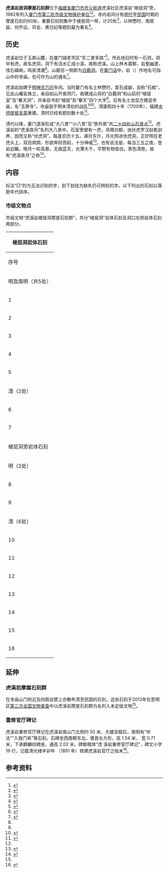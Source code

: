 {{文物保护单位
| 级别 = 市级
| 名称 = 虎溪岩棱层洞摩崖石刻群
| 图片 = 虎溪岩棱层洞摩崖石刻群3.jpg
| 说明 = 棱层洞及岩石主体
| 市/县名 = 厦门市
| 所在 = 虎溪社区虎溪岩路5号[[虎溪岩寺|虎溪岩寺]]
| 分类 = 石窟寺及石刻
| 时代 = 明至民国
| 登录 = 1984年12月
}}
'''虎溪岩'''{{Zy|'''棱'''|'''léng'''}}'''层洞摩崖石刻群'''位于[[福建省|福建省]][[厦门市|厦门市]][[开元街道_(厦门市)|开元街道]]虎溪社区虎溪岩“棱层洞”旁，1982年列入[[厦门市文物保护单位#第二批|厦门市第二批市级文物保护单位]]<ref>{{Cite web|title=厦门市各级文物保护单位一览表--中国厦门|url=http://www.xm.gov.cn/jlm/ldft/lswwbh/xgwj/200708/t20070830_174805.htm|accessdate=2021-03-20|work=www.xm.gov.cn}}</ref><ref name=":3">{{Cite web|title=厦门市思明区政府|url=http://www.siming.gov.cn/xxgk/zfgb/201302/qfbwj/201304/t20130401_656647.htm|accessdate=2021-03-20|work=www.siming.gov.cn}}</ref>。寺内岩间计有[[明代|明代]]至[[中华民国大陆时期|民国]]时期的摩崖石刻约60处，重要石刻则集中于棱层洞一带，计20处<ref name=":2">{{Cite book|title=厦门文物志|last=罗才福 何丙仲 陈志铭|publisher=文物出版社|year=2003年|isbn=7501014604|pages=84}}</ref>，以林懋时、南居益、何乔远、邓会、黄日纪等题刻最为著名<ref>{{Cite web|title=虎溪岩棱层洞摩崖石刻群-思明文物网|url=http://www.xmsmlib.net/smwww/sksjsk/mysk/201811/t20181104_641244.htm|access-date=2021-09-22|work=www.xmsmlib.net}}</ref>。

== 历史 ==
{{See also|厦门二十四景|虎溪岩寺}}
虎溪岩位于玉屏山麓，在厦门城老市区“东二里多路”<ref>{{Cite book|title=厦门名胜摄影大观|last=林孟春 李木本 吕理德 傅梓陞|year=1935年|pages=3}}</ref>。传此地旧时有一石洞，洞中有虎，故名虎洞，洞下有流水汇成小溪，故称虎溪。山上林木蓊郁，岩壑幽邃，怪石嶙峋，鸣泉清澈<ref name=":0">{{Cite book|title=厦门古刹名僧|publisher=厦门大学出版社|year=2015年12月|isbn=978-7-5615-5813-3|last=洪卜仁 主编}}</ref>。山巅另一侧即为[[白鹿洞_(厦门)|白鹿洞]]。在[[厦门话|厦门话]]中，岩（{{Lang-nan-poj|giâm}}）作地名可指山中的寺庙，也可作为山的通名<ref>{{Cite book|title=厦门市地名录|year=1980年11月|pages=263|editor-last=厦门市地名办公室}}</ref>。

虎溪岩始建于[[明神宗|明神宗]][[万历|万历]]年间。当时厦门有名士林懋时，爱石成癖，自称“石痴”，见此山巉岩耸立，亲自如山开凿洞穴，凿建成山背的“白鹿洞”和山前的“棱层室”及“摹天洞”，并亲自书刻“棱层”及“摹天”四个大字<ref name=":0" />。后有名士池显方建造寺庙，名“玉屏寺”。寺庙毁于明末清初的战乱<ref name=":0" /><ref>{{Cite book|title=厦门志|last=周凯|year=道光十二年|volume=卷二 分域略}}</ref>。清康熙四十年（1700年），福建[[水師提督|水师提督]][[吳英_(清朝武官)|吴英]]重建。清时已经有题刻数十处<ref name=":1">{{Cite book|title=嘉禾名胜记校注 鹭江名胜诗抄校注|last=厦门市图书馆|publisher=厦门大学出版社|isbn=9-787-5615-2406-0|year=2005年7月|pages=4-5}}</ref>。

清代以降，厦门逐渐形成“大八景”“小八景”及“景外景”共[[厦门二十四景|二十四处山石景点]]<ref name=":1" />。虎溪岩的“虎溪夜月”名列大八景中。石室里塑有一虎，吊睛白额，由伏虎罗汉赵乾驯养，因而又称“伏虎洞”。每逢农历十五，满月东升，月光照进伏虎洞，正好照在老虎头上，双目炯炯，形欲奔跃而起，十分神威<ref>{{Cite web|title=虎溪夜月|url=http://xm.cnr.cn/lywh/wbld/200607/t20060707_504241387.html|access-date=2021-09-24|work=xm.cnr.cn}}</ref>。也有说法是，每当三五之夜，登岩远瞩，皓月一轮高悬，无痕蓝天，光薄大千，平野有物皆白。景色清绝，故有“虎溪夜月”之称<ref>{{Cite book|title=厦门大观|last=吴雅纯|publisher=新绿书店 经售|year=1947年|pages=188-189}}</ref>。

== 内容 ==
标注“□”的为无法识别的字，划下划线为缺失仍可辨别的字。以下列出的石刻以落款年代排序。

=== 市级文物点 ===
市级文物“虎溪岩棱层洞摩崖石刻群”，共分“棱层洞”岩体石刻及洞口左侧岩体石刻两部分。
{| class="wikitable" style="font-size: 90%;"
! colspan="7" |棱层洞岩体石刻
|-
!序号
!题者
! colspan="2" width="245px" |正文及题款
!年代
!说明
!图片
|-
! colspan="7" |明及南明（共5处）
|-
|1
|[[林懋时|林懋时]]
|棱层
|左侧行楷直行款识

“万历丙辰春林懋时书并手镌”
|[[万历|万历]]丙辰年（1616年）
|楷书横题，每个字约1米见方。是虎溪岩最大的单字题刻<ref name=":2" />。
林懋时即林烈宇，明代厦门人，同宋[[米芾|米芾]]一样嗜石之癖。他见此山万石峥嵘，洞穴玲珑，遂“躬自馋剔”，并捐资开拓山岩，清理“棱层石室”等景观，同时自书自刻“棱层”两字于洞口岩壁上。
|[[File:Cliffs_Inscriptions_of_Huxiyan_Lengceng_Grotto1.jpg|无框]]
|-
| rowspan="4" |2
| colspan="6" |南居益等诗刻，系南居益、谢弘仪及陈文旸三人行楷直题的五言律诗各二首。均刻于同一字幅内。字幅高约1.80米，宽约2.40米。部分残损，字迹不清。
|-
|[[南居益|南居益]]
|海滨环岛屿，
<u>历历</u>顾蓬瀛。

独此诸天界，

偏余十地清。

□山人貌佛，

叠石鬼有灵。

有客营精舍，

超然出世情。



𢙼尔文超悟，

栖神□树林。

雨花生梦笔，

仙客濯□襟。

天外南溟水，

风前北阙心。

由来厌世者，

多向此中寻。
|首行诗题为“玉屏僧舍访池直夫读书处”
末行署款“关中南居益”
| rowspan="3" |[[天启_(明朝)|天启]]年间（1621年-1627年）
|位于字幅右侧。
南居益，字思受。陕西滑南人，明万历年间进土，天启三年（1623年）福建巡抚，曾在厦门沿海指挥抗荷斗争。
| rowspan="3" |[[File:Cliffs_Inscriptions_of_Huxiyan_Lengceng_Grotto3.jpg|无框]]
|-
|谢弘仪
|玉屏谁洗出，
峩崇瞰稗瀛。

不□鸣深竅，

其如洞壑清。

依人山□□，

听法石俱灵。

一自逢青眼，    

相过倍有情。      

此中结真契，  

携笈至□林。  

夜月僧寮课，  

春云静侣襟。  

看山明俗眼，  

观海浴文心。  

□美皆如是，  

当前不解寻。  
|诗题为“次南中丞韵”
末行署款“会稽谢弘仪”
|居字幅之中。

|-
|陈文旸
|亘海称兹胜，
凭高接大瀛。

蜃楼时见幻，

□骨梦幽清。

岩与学俱邃，

地因人乃灵。

异书藏洞壑，

应谢主人情。

岩□拂层结，

深坐拟长林。

潮月初窥案，

江风数上襟。

香昙浮白眼，

甘露沃玄心。

更有桃源路，

天门直可寻。   
|末行署歉“霞城陈文旸”
|位于字幅左侧。
|-
|3
|[[何乔远|何乔远]]
|卓地非凡石，
干霄尽峻峰。

哲人开慧窍，

神秘吐灵踪。

月色明鲛宅，

天风散雉墉。

幽期来信宿，

新木挹高榕。



众石黑如漆，

子云来守玄。

竹书穷日月，

地纪划山川。

树老矶终古，

令之岭尚悬。

勋名成遂后，

还到草堂前。
|诗题为“奉题池直夫先生读书山舍二首”
末行署款“天启乙丑长至，镜芝何乔远书”
|天启乙丑年（1625年）
|行书直题五言律诗二首，字幅高2.20米，宽1.60米。
何乔远（1558年-1631年），字稚孝，号菲莪，福建[[晋江市|晋江]]人，明万历年间进士，著名的地方史学家，著有《名山藏》《闽书》等。

令之，即[[薛令之|薛令之]]，为晚唐文士，其族裔在厦门聚居地曰“[[薛岭|薛岭]]”。
|[[File:Cliffs_Inscriptions_of_Huxiyan_Lengceng_Grotto5.jpg|无框]]
最左侧为何乔远诗刻
|-
|4
|[[邓会|邓会]]
|虎溪一望景多多，石壁千层拂薜萝。寄语山僧留尺许，他年容我作头陀。
|诗前题款“永历十三年夏，知思明州事，户部主事，三山啸庵邓会题”
|[[永曆_(南明)|永历]]十三年夏（1659年）
|邓会，号啸庵，福建三山（今福州）人。
1655年，郑成功改[[中左所|中左所]]（厦门）为[[思明州_(明郑)|思明州]]，从1656年至1660年，邓会为第二任思明州[[知州|知州]]。康熙九年（1670年）任山西太原[[知府|知府]]。
|[[File:Cliffs_Inscriptions_of_Huxiyan_Lengceng_Grotto4.jpg|无框]]
|-
|5
|[[邓愈_(厦门)|邓愈]]
|棱层深处碧云多，绝壁冲霄挂古萝。
我本雷天寻剑客，而今洞里礼弥陀。
|诗题为“永历十五年辛丑正月过此，次啸庵韵”
后二行署款“雷霆吏、复阳道人、三山内史氏邓愉题”
|永历十五年（1661年）
|行草直题，字幅高1.47米，宽1.26米。本题刻落款“愈”作“愉”。
邓愈，郑成功部属[[參軍|参军]]，承宣使。啸庵即郑成功驻厦门时的思明州知州邓会的名号。
| rowspan="3" |[[File:Cliffs_Inscriptions_of_Huxiyan_Lengceng_Grotto5.jpg|居中]]邓愈诗刻位于最右侧；倪鸿范诗刻位于中间
|-
! colspan="7" | 清（2处）
|-
|6
|[[倪鸿范|倪鸿范]]
|重过虎溪溯旧宗，呗筵传下石潜龙。时时白鹿山间住，日日飞鲸顶上逢。当户翠岚秋气蔼，满庭新竹夜阴凉。诸僧相见不相识，坐□细听有□峰。
|末行署款“乾隆辛未季秋，温陵倪鸿范”
|清[[乾隆|乾隆]]辛未年（1751年）
|行草题刻七言律诗一首，字幅高2.50米，宽1.88米。
倪鸿范，字伯畴，号随庵，福建晋江人，清康熙五十年（1711年）武举人，历官[[南澳总兵|南澳总兵]]，福建和浙江等处提督，作此题刻的同年倡修厦门[[玉屏书院|玉屏书院]]。
|-
|7
|程荣春
|啸云
|左侧直行行书款识“咸丰丁巳端阳后七日，婺源程荣春偕五弟惪春同游于此，爰题石壁，镌以志之”
|清[[咸丰|咸丰]]丁巳年端阳后七日（五月十二，即1857年4月6日）
|隶属横题，字幅高0.65米，宽2.80米。
啸云即啸傲烟云之意。“惪”系“德”之古假借字。
|[[File:Cliffs_Inscriptions_of_Huxiyan_Lengceng_Grotto2.jpg|无框]]
|-
! colspan="7" |棱层洞旁岩体石刻
|-
! colspan="7" |明（2处）
|-
|8
|[[蔡谦光|蔡谦光]]
|几度幽寻不记年，而今载酒恰春前。  风掀麦浪青寒岫，雾锁潮花碧往船。  怪石环岩皆鬼斧，清茶啖客自僧煎。  凭空翻觉于尘迥，何意杯中亦有禅。
|诗题为“过鹭门，同傅通宇岳翁、伯龙、伯萃、道甫诸舅酌棱层洞”
末行署款“天启乙丑春，蔡谦光裒卿甫题”
|明天启乙丑年（1625年）
|行楷直题七言律诗，字幅高2.20米，宽1.30米。
蔡谦光，字裒卿，明福建同安诸生，名宦[[蔡獻臣|蔡献臣]]之子，擅长写诗，著有《千云斋集》。

|[[File:Cliffs_Inscriptions_of_Huxiyan_Lengceng_Grotto11.jpg|无框]]
|-
|9
|朱康宪
|泉林韵事向关情，笔研尊罍亦一程。

树底洞开风啸虎，溪中云起石飞鲸。

半裾沧海连箕坐，满眼桃花傍酒倾。

客自仙人余自鹤，谁知胸膈有蓬瀛。
|诗题为“集文学张淑我、林抟之、吴克赞及寅兄吴布千、儿子拔同酌虎溪”
末行署款“崇祯甲戌春，崇城朱康宪题”
|明[[崇祯|崇祯]]甲戌年（1634年）
|行楷直题七言律诗，字幅高1
50米，宽1.07米。
|[[File:Cliffs_Inscriptions_of_Huxiyan_Lengceng_Grotto8.jpg|无框]]
|-
! colspan="7" |清（6处）
|-
|10
|杨中鎏
|曳杖穿云抵上方，陡然身世两相忘。
风从水面过来润，月到天心得处凉。

一石独拳酷类虎，万峰群聚欲成羊。

老僧共我谈禅罢，清露无声湿坐床。
|诗题为“岁次戊寅仲秋，予客鹭门，偶过虎溪，与瑞峰方丈夜话”

末行署款“平江杨中鎏稿并书”
|清乾隆戊寅年（1758年）
|行书直题七律诗，字幅高1.40米，宽1.35米。
|[[File:Cliffs_Inscriptions_of_Huxiyan_Lengceng_Grotto6.jpg|无框]]
|-
|11
|[[吳錡_(漳州)|吴锜]]
|乱石崚嶒迥出群，万家鸡犬静中闻。
稍穷峰顶无余地，始觉天空不碍云。

帆带夕阳沙嘴没，山连<u>青</u>霭海门分。

眼前何限沧波兴，却为愁多藉酒醺。
|末署款“双溪吴锜题”
|当于清乾隆三十二年（1767年）前
|行书直题七言律诗，字幅高1.48米，宽0.60米。此诗载于乾隆《嘉禾名胜记》，诗题为《登虎溪岩》。

吴锜，字补之，清福建漳州人，名画家[[沈铨|沈铨]]的门生，擅长画松。
|[[File:Cliffs_Inscriptions_of_Huxiyan_Lengceng_Grotto7.jpg|无框]]
|-
|12
|赵在田
|壮游几度把吟觞，又逐旌幢款上方。
山色当年誇虎踞，潮声此日罢龙骧。

谈清舌吐芙蓉慧，坐久身疑阆苑凉。

别有移情对知己，天风浩浩海苍苍。
|诗题为“俞朗怀观察招同史谨亭、杨贯玉登虎溪”
末行署款“嘉庆丁丑初商生□，冶甫赵在田书”
|清嘉庆丁丑年(1817年)
|行书直题的一首七言律诗，字幅高1.85米，宽0.95米
俞朗怀观察即清嘉庆二十二年(1817年)署兴泉永道道尹的俞恒润。

赵在田，字光中，号谷士。福建闽县人，嘉庆进士，施授翰林。曾主讲厦门玉屏书院。
|[[File:虎溪岩棱层洞摩崖石刻群2.jpg|无框]]
右起第二处（最右侧字幅之左）
|-
|13
|[[周揆源|周揆源]]
|奇峰矗矗插天孤，曾入东林旧画图。争说鹭江秋日好，几时把酒问来无?
乡关极目渺烟波，鸿爪犹从海上过。今日相逢三笑易，高风须让吾人多。

穿云度岭叩禅扉，暮色苍苍鸟倦飞。

安得浔阳江上月，天涯伴送鹤琴归。
|后附长跋“同治二年七月廿四日，在籍浙江知府苏瑞书、刑部员外郎陈廷棻、建宁县教谕陈骏三约登斯山。三客则余与补用知府、厦防同知俞林，德化知县[[何文瀾|何文澜]]也。酒闲雨作而散。忆余莅厦一载，今始登临，适奉粮储之命，瓜期近矣。爰赋短章，留别此山。”
|清同治二年（1863年）
|行书直题七言绝句三首，字幅高1.20米，宽1.10米
周揆源，号铁臣，湖北沔阳人，清同治癸亥年（1863年）任兴泉永道道尹。

跋中的苏瑞书是名宦[[苏廷玉|苏廷玉]]之孙，咸丰壬子年优贡；陈廷棻、陈骏三同为道光后期举人，三人均为同安人。
|[[File:Cliffs_Inscriptions_of_Huxiyan_Lengceng_Grotto13.jpg|无框]]
|-
|14
|王惟叙
|同治四年闰五月五日，温陵龚显曾、楚北王
惟叙同游。
|末为行书小字款
“王惟叙书”
|清同治四年（1865年）
|隶书直行题名石刻，字幅高0.60米，宽1米
龚显曾，字毓沂，号咏樵，[[温陵|温陵]]人，清同治二年进土，累官至詹事府赞善，工诗文，编著有《温陵诗纪》等。

王惟叙，湖北人，同治六年任马巷通判。
|[[File:Cliffs_Inscriptions_of_Huxiyan_Lengceng_Grotto9.jpg|无框]]
|-
|15
|体常
|洞见虎哉虎哉，
明知是假非真。

顽石生成若此，

依然猛气惊人。
|末行诗题“散衲体常山歌”
|无年款，当为清
|行书直题的六言诗，字幅高0.60米，宽1.10米。
“衲”为和尚的谦称。体常，当为清代虎溪岩僧人。
|[[File:Cliffs_Inscriptions_of_Huxiyan_Lengceng_Grotto10.jpg|无框]]
|-
|16
|[[太虚法师|太虚法师]]
|拳石独超群，
风来吼欲闻。
活泉终到海，

幽壑远生云。

树杪潮青涨，

岩端月白分。

晓烟凝鹭市，

楼外日初曛。
|后行署款为
“丁卯秋，虎溪岩海月楼落成，值南普陀佛学院之暇，访会泉法师夜话，次吴锜均。太虚”
|丁卯（1927年）
|行书直题的五言律诗，字幅高2.15米，宽0.62米。
太虚，浙江桐乡人。近代国际著名的高僧和佛学理论家，时住持南普陀寺，兼任[[闽南佛学院|闽南佛学院]]院长。
|[[File:虎溪岩棱层洞摩崖石刻群2.jpg|无框]]
右起第一处
|}

== 延伸 ==
{{文物保护单位
| 级别 = 县级
| 名称 = 虎溪岩摩崖石刻群
| 图片 = Cliff Inscriptions of Huxiyan1.jpg
| 说明 = 虎溪岩寺山门，与一旁的“先露一芽”石刻
| 市/县名 = 思明区
| 所在 = 虎溪社区虎溪岩山门附近及虎溪岩寺四周岩壁上
| 分类 = 石窟寺及石刻
| 时代 = 清至民国
| 登录 = 2013年
}}
{{文物保护单位
| 级别 = 县级
| 名称 = 虎溪岩重修官厅碑记
| 图片 = Tablet Inscription for the Rebuilding of Guanting in Huxiyan Park.jpg
| 说明 = 碑记
| 市/县名 = 思明区
| 所在 = 虎溪社区虎溪岩大雄宝殿后
| 分类 = 石窟寺及石刻
| 时代 = 清光绪辛卯年（1891年）
| 登录 = 2013年
}}
=== 虎溪岩摩崖石刻群 ===

{{Main|虎溪岩摩崖石刻群}}
在寺庙山门附近及四周岩壁上亦散布清至民国的石刻，这些石刻于2013年在思明区[[第三次全国文物普查|第三次全国文物普查]]中以虎溪岩摩崖石刻群为名列入未定级文物<ref name=":3" />。
=== 重修官厅碑记 ===

虎溪岩重修官厅碑记在虎溪岩南山门北侧约 50 米、大雄宝殿后，南侧有“听法”“入我门来”等石刻。石碑坐西南朝东北，倭首长方形，高 1.54 米， 宽 0.71 米，下承麒麟纹碑座，通高 2.02 米。碑额楷体“虎 溪岩重修官厅碑记”，碑文小字 19 行，记载清光绪辛卯年 （1891 年）修建虎溪岩官厅之始末<ref>{{Cite web|title=虎溪岩重修官厅碑记-思明文物网|url=http://www.xmsmlib.net/smwww/sksjsk/mysk/201811/t20181104_641246.htm|access-date=2021-09-26|work=www.xmsmlib.net}}</ref>。

== 参考资料 ==
{{Reflist}}